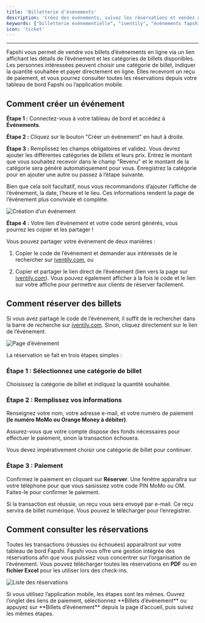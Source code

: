 ```yaml
---
title: 'Billetterie d’événements'
description: 'Créez des événements, suivez les réservations et vendez des billets ou inscriptions en ligne avec Fapshi'
keywords: ["billetterie événementielle", "iventily", "événements fapshi", "réservation événement en ligne", "créer un événement", "acheter billets en ligne", "vendre billets", "lien d'événement", "événement fapshi", "acheter billet avec mobile money"]
icon: 'ticket'
---
```


---

Fapshi vous permet de vendre vos billets d’événements en ligne via un lien affichant les détails de l’événement et les catégories de billets disponibles. Les personnes intéressées peuvent choisir une catégorie de billet, indiquer la quantité souhaitée et payer directement en ligne. Elles recevront un reçu de paiement, et vous pourrez consulter toutes les réservations depuis votre tableau de bord Fapshi ou l’application mobile.

## Comment créer un événement

**Étape 1 :** Connectez-vous à votre tableau de bord et accédez à **Événements**.

**Étape 2 :** Cliquez sur le bouton "Créer un événement" en haut à droite.

**Étape 3 :** Remplissez les champs obligatoires et validez. Vous devrez ajouter les différentes catégories de billets et leurs prix. Entrez le montant que vous souhaitez recevoir dans le champ "Revenu"  et le montant de la catégorie sera généré automatiquement pour vous. Enregistrez la catégorie pour en ajouter une autre ou passez à l’étape suivante.

<Tip>Bien que cela soit facultatif, nous vous recommandons d’ajouter l’affiche de l’événement, la date, l’heure et le lieu. Ces informations rendent la page de l’événement plus conviviale et complète.</Tip>

![Création d’un événement](/images/iventily/create.png)

**Étape 4 :** Votre lien d’événement et votre code seront générés, vous pourrez les copier et les partager !

<Info>
Vous pouvez partager votre événement de deux manières :

1. Copier le code de l’événement et demander aux intéressés de le rechercher sur [iventily.com](https://iventily.com), ou

2. Copier et partager le lien direct de l’événement (lien vers la page sur [iventily.com](https://iventily.com)). Vous pouvez également afficher à la fois le code et le lien sur votre affiche pour permettre aux clients de réserver facilement.
</Info>

## Comment réserver des billets

Si vous avez partagé le code de l’événement, il suffit de le rechercher dans la barre de recherche sur [iventily.com](https://iventily.com). Sinon, cliquez directement sur le lien de l’événement.

![Page d’événement](/images/iventily/link.png)

La réservation se fait en trois étapes simples :

### Étape 1 : Sélectionnez une catégorie de billet

Choisissez la catégorie de billet et indiquez la quantité souhaitée.

### Étape 2 : Remplissez vos informations

Renseignez votre nom, votre adresse e-mail, et votre numéro de paiement **(le numéro MoMo ou Orange Money à débiter)**.

<Warning>
Assurez-vous que votre compte dispose des fonds nécessaires pour effectuer le paiement, sinon la transaction échouera.

Vous devez impérativement choisir une catégorie de billet pour continuer.
</Warning>

### Étape 3 : Paiement

Confirmez le paiement en cliquant sur **Réserver**. Une fenêtre apparaîtra sur votre téléphone pour que vous saisissiez votre code PIN MoMo ou OM. Faites-le pour confirmer le paiement.

<Info>Si la transaction est réussie, un reçu vous sera envoyé par e-mail. Ce reçu servira de billet numérique. Vous pouvez le télécharger pour l’enregistrer.</Info>

## Comment consulter les réservations

Toutes les transactions (réussies ou échouées) apparaîtront sur votre tableau de bord Fapshi. Fapshi vous offre une gestion intégrée des réservations afin que vous puissiez vous concentrer sur l’organisation de l’événement. Vous pouvez télécharger toutes les réservations en **PDF** ou en **fichier Excel** pour les utiliser lors des check-ins.

![Liste des réservations](/images/iventily/list.png)

<Info>
Si vous utilisez l’application mobile, les étapes sont les mêmes. Ouvrez l’onglet des liens de paiement, sélectionnez **Billets d’événement** ou appuyez sur **Billets d’événement** depuis la page d’accueil, puis suivez les mêmes étapes.
</Info>
